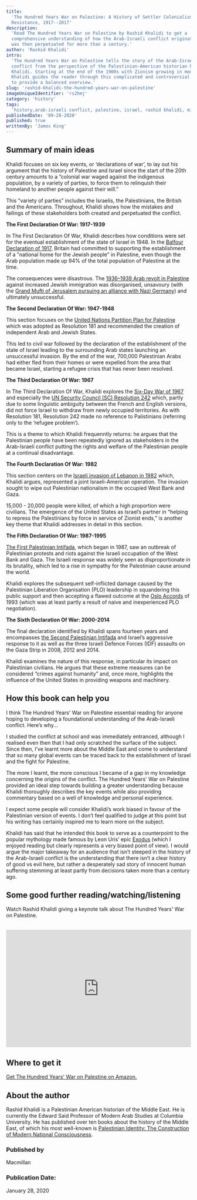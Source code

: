 ```yaml
---
title:
  'The Hundred Years War on Palestine: A History of Settler Colonialism and
  Resistance, 1917--2017'
description:
  'Read The Hundred Years War on Palestine by Rashid Khalidi to get a
  comprehensive understanding of how the Arab-Israeli conflict originated and
  was then perpetuated for more than a century.'
author: 'Rashid Khalidi'
intro:
  'The Hundred Years War on Palestine tells the story of the Arab-Israeli
  conflict from the perspective of the Palestinian-American historian Rashid
  Khalidi. Starting at the end of the 1900s with Zionism growing in momentum,
  Khalidi guides the reader through this complicated and controversial subject
  to provide a balanced overview.'
slug: 'rashid-khalidi-the-hundred-years-war-on-palestine'
imageUniqueIdentifier: 'rs2hmj'
category: 'history'
tags:
  'history,arab-israeli conflict, palestine, israel, rashid khalidi, middle east'
publishedDate: '09-28-2020'
published: true
writtenBy: 'James King'
---
```


## Summary of main ideas

Khalidi focuses on six key events, or ‘declarations of war’, to lay out his
argument that the history of Palestine and Israel since the start of the 20th
century amounts to a “colonial war waged against the indigenous population, by a
variety of parties, to force them to relinquish their homeland to another people
against their will.”

This “variety of parties” includes the Israelis, the Palestinians, the British
and the Americans. Throughout, Khalidi shows how the mistakes and failings of
these stakeholders both created and perpetuated the conflict.

**The First Declaration Of War: 1917-1939**

In The First Declaration Of War, Khalidi describes how conditions were set for
the eventual establishment of the state of Israel in 1948. In the
[Balfour Declaration of 1917](https://www.youtube.com/watch?v=wl1d4WyleY4),
Britain had committed to supporting the establishment of a "national home for
the Jewish people” in Palestine, even though the Arab population made up 94% of
the total population of Palestine at the time.

The consequences were disastrous. The
[1936–1939 Arab revolt in Palestine](https://en.wikipedia.org/wiki/1936%E2%80%931939_Arab_revolt_in_Palestine)
against increased Jewish immigration was disorganised, unsavoury (with the
[Grand Mufti of Jerusalem pursuing an alliance with Nazi Germany](https://www.timesofisrael.com/full-official-record-what-the-mufti-said-to-hitler/))
and ultimately unsuccessful.

**The Second Declaration Of War: 1947-1948**

This section focuses on the
[United Nations Partition Plan for Palestine](<https://en.wikipedia.org/wiki/United_Nations_Partition_Plan_for_Palestine#:~:text=The%20United%20Nations%20Partition%20Plan,as%20Resolution%20181%20(II).>)
which was adopted as Resolution 181 and recommended the creation of independent
Arab and Jewish States.

This led to civil war followed by the declaration of the establishment of the
state of Israel leading to the surrounding Arab states launching an unsuccessful
invasion. By the end of the war, 700,000 Palestinian Arabs had either fled from
their homes or were expelled from the area that became Israel, starting a
refugee crisis that has never been resolved.

**The Third Declaration Of War: 1967**

In The Third Declaration Of War, Khalidi explores the
[Six-Day War of 1967](https://www.youtube.com/watch?v=hHqJ6pgdE-c) and
especially the
[UN Security Council (SC) Resolution 242](https://en.wikipedia.org/wiki/United_Nations_Security_Council_Resolution_242)
which, partly due to some linguistic ambiguity between the French and English
versions, did not force Israel to withdraw from newly occupied territories. As
with Resolution 181, Resolution 242 made no reference to Palistinians (referring
only to the ‘refugee problem’).

This is a theme to which Khalidi frequenntly returns: he argues that the
Palestinian people have been repeatedly ignored as stakeholders in the
Arab-Israeli conflict putting the rights and welfare of the Palestinian people
at a continual disadvantage.

**The Fourth Declaration Of War: 1982**

This section centers on the
[Israeli invasion of Lebanon in 1982](https://en.wikipedia.org/wiki/1982_Lebanon_War)
which, Khalidi argues, represented a joint Israeli-American operation. The
invasion sought to wipe out Palestinian nationalism in the occupied West Bank
and Gaza.

15,000 - 20,000 people were killed, of which a high proportion were civilians.
The emergence of the United States as Israel’s partner in “helping to repress
the Palestinians by force in service of Zionist ends,” is another key theme that
Khalidi addresses in detail in this section.

**The Fifth Declaration Of War: 1987-1995**

[The First Palestinian Intifada](https://en.wikipedia.org/wiki/First_Intifada),
which began in 1987, saw an outbreak of Palestinian protests and riots against
the Israeli occupation of the West Bank and Gaza. The Israeli response was
widely seen as disproportionate in its brutality, which led to a rise in
sympathy for the Palestinian cause around the world.

Khalidi explores the subsequent self-inflicted damage caused by the Palestinian
Liberation Organisation (PLO) leadership in squandering this public support and
then accepting a flawed outcome at the
[Oslo Accords](https://en.wikipedia.org/wiki/Oslo_I_Accord) of 1993 (which was
at least partly a result of naive and inexperienced PLO negotiation).

**The Sixth Declaration Of War: 2000-2014**

The final declaration identified by Khalidi spans fourteen years and encompasses
[the Second Palestinian Intifada](https://en.wikipedia.org/wiki/Al-Aqsa_Intifada)
and Israel’s aggressive response to it as well as the three Israeli Defence
Forces (IDF) assaults on the Gaza Strip in 2008, 2012 and 2014.

Khalidi examines the nature of this response, in particular its impact on
Palestinian civilians. He argues that these extreme measures can be considered
“crimes against humanity” and, once more, highlights the influence of the United
States in providing weapons and machinery.

## How this book can help you

I think The Hundred Years' War on Palestine essential reading for anyone hoping
to developing a foundational understanding of the Arab-Israeli conflict. Here’s
why...

I studied the conflict at school and was immediately entranced, although I
realised even then that I had only scratched the surface of the subject. Since
then, I’ve learnt more about the Middle East and come to understand that so many
global events can be traced back to the establishment of Israel and the fight
for Palestine.

The more I learnt, the more conscious I became of a gap in my knowledge
concerning the origins of the conflict. The Hundred Years' War on Palestine
provided an ideal step towards building a greater understanding because Khalidi
thoroughly describes the key events while also providing commentary based on a
well of knowledge and personal experience.

I expect some people will consider Khalidi’s work biased in favour of the
Palestinian version of events. I don’t feel qualified to judge at this point but
his writing has certainly inspired me to learn more on the subject.

Khalidi has said that he intended this book to serve as a counterpoint to the
popular mythology made famous by Leon Uris’ epic
[Exodus](https://www.amazon.com/Exodus-Novel-Israel-Leon-Uris/dp/0553258478/ref=as_li_ss_tl?dchild=1&keywords=Exodus&qid=1601310175&sr=8-2&linkCode=ll1&tag=paperbacktrav-20&linkId=534b1b4f959d2a50238c3859dcbfac65&language=en_US)
(which I enjoyed reading but clearly represents a very biased point of view). I
would argue the major takeaway for an audience that isn’t steeped in the history
of the Arab-Israeli conflict is the understanding that there isn’t a clear
history of good vs evil here, but rather a desperately sad story of innocent
human suffering stemming at least partly from decisions taken more than a
century ago.

## Some good further reading/watching/listening

Watch Rashid Khalidi giving a keynote talk about The Hundred Years' War on
Palestine.

<br />
<iframe
  width="100%"
  height="320px"
  src="https://www.youtube.com/embed/yp1hxZMocS4"
  frameBorder="0"
  allow="accelerometer; autoplay; encrypted-media; gyroscope; picture-in-picture"
  allowFullScreen
></iframe>

## Where to get it

[Get The Hundred Years' War on Palestine on Amazon.](https://www.amazon.com/Hundred-Years-War-Palestine-Resistance/dp/1627798552/ref=as_li_ss_tl?crid=1HG52GAT9EHTN&dchild=1&keywords=the+100+years+war+on+palestine&qid=1601307976&sprefix=the+100+years+wa,aps,229&sr=8-1&linkCode=ll1&tag=paperbacktrav-20&linkId=182fffdfe9317b7a86389a4a777130f7&language=en_US)

## About the author

Rashid Khalidi is a Palestinian American historian of the Middle East. He is
currently the Edward Said Professor of Modern Arab Studies at Columbia
University. He has published over ten books about the
history of the Middle East, of which his most well-known is
[Palestinian Identity: The Construction of Modern National Consciousness](https://www.amazon.com/Palestinian-Identity-Construction-National-Consciousness/dp/023115075X/ref=as_li_ss_tl?dchild=1&keywords=Palestinian+Identity:+The+Construction+of+Modern+National+Consciousness&qid=1601308256&sr=8-1&linkCode=ll1&tag=paperbacktrav-20&linkId=eef21ff53086dba47fbad1336a1ab8d1&language=en_US).

### Published by

Macmillan

### Publication Date:

January 28, 2020
